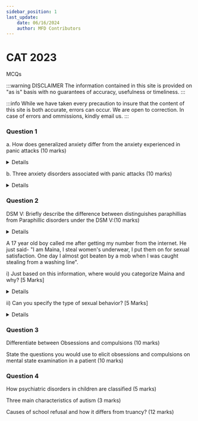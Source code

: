 ```yaml
---
sidebar_position: 1
last_update:
    date: 06/16/2024
    author: MFD Contributors
---
```


# CAT 2023

MCQs

:::warning DISCLAIMER
The information contained in this site is provided on "as is" basis with no guarantees of accuracy, usefulness or timeliness.
:::

:::info
While we have taken every precaution to insure that the content of this site is both accurate, errors can occur. We are open to correction. In case of errors and ommissions, kindly email us.
:::

### Question 1

a. How does generalized anxiety differ from the anxiety experienced in panic attacks (10 marks)

<details>
Generalied anxiety:
- less intense
- happen over a few minutes and spans into several hours (gradual)
- not associated with a specific trigger
- depersonalization or derealization is rare
- can last for more than 6 months

Panic attack:
- extremely intense
- peaks within 10 mins (acute)
- associated with a specific trigger eg phobia
- Derealization (feelings of unreality) or depersonalization (being detached from one self)
- can last for less than 6 months
- relatively short and lasts no more than 15 minutes.

</details>

b. Three anxiety disorders associated with panic attacks (10 marks)

<details>
- Generalized Anxiety Disorder
- Agoraphobia
- Social Anxiety Disorder
- Specific Phobia
</details>

### Question 2

DSM V: Briefly describe the difference between distinguishes paraphillias from Paraphillic disorders under the DSM V:(10 marks)

<details>
Paraphilia - any intense and persistent sexual interest other than sexual interest in genital stimulation or preparatory fondling with phenotypically normal, physically mature, consenting human partners. any sexual interest greater than or equal to normophilic sexual interests.

Paraphilic disorder - a paraphilia that is currently causing distress or impairment to the individual or a paraphilia whose satisfaction has entailed personal harm, or risk of harm, to others. A paraphilia is a necessary but not a sufficient condition for having a paraphilic dis-order, and a paraphilia by itself does not necessarily justify or require clinical intervention.
</details>

A 17 year old boy called me after getting my number from the internet. He just said- "I am Maina, I steal women's underwear, I put them on for sexual satisfaction. One day I almost got beaten by a mob when I was caught stealing from a washing line".

i) Just based on this information, where would you categorize Maina and why? [5 Marks]

<details>
Paraphilic disorder - a paraphilia that is currently causing distress or impairment to the individual or a paraphilia whose satisfaction has entailed personal harm, or risk of harm, to others. Almost beaten by a mob
</details>

ii) Can you specify the type of sexual behavior? [5 Marks]

<details>
Transvestic disorder - recurrent and intense sexual arousal from cross-dressing, as manifested by fantasies, urges, or behaviors over a period of 6 months.
</details>

### Question 3

Differentiate between Obsessions and compulsions (10 marks)

State the questions you would use to elicit obsessions and compulsions on mental state examination in a patient (10 marks)

### Question 4

How psychiatric disorders in children are classified (5 marks)

Three main characteristics of autism (3 marks)

Causes of school refusal and how it differs from truancy? (12 marks)

